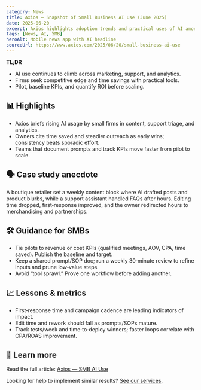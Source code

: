```yaml
---
category: News
title: Axios — Snapshot of Small Business AI Use (June 2025)
date: 2025-06-20
excerpt: Axios highlights adoption trends and practical uses of AI among U.S. small businesses.
tags: [News, AI, SMB]
heroAlt: Mobile news app with AI headline
sourceUrl: https://www.axios.com/2025/06/20/small-business-ai-use
---
```


**TL;DR**

- AI use continues to climb across marketing, support, and analytics.
- Firms seek competitive edge and time savings with practical tools.
- Pilot, baseline KPIs, and quantify ROI before scaling.

## 📊 Highlights

- Axios briefs rising AI usage by small firms in content, support triage, and analytics.
- Owners cite time saved and steadier outreach as early wins; consistency beats sporadic effort.
- Teams that document prompts and track KPIs move faster from pilot to scale.

## 🗣 Case study anecdote

A boutique retailer set a weekly content block where AI drafted posts and product blurbs, while a support assistant handled FAQs after hours. Editing time dropped, first‑response improved, and the owner redirected hours to merchandising and partnerships.

## 🛠 Guidance for SMBs

- Tie pilots to revenue or cost KPIs (qualified meetings, AOV, CPA, time saved). Publish the baseline and target.
- Keep a shared prompt/SOP doc; run a weekly 30‑minute review to refine inputs and prune low‑value steps.
- Avoid “tool sprawl.” Prove one workflow before adding another.

## 📈 Lessons & metrics

- First‑response time and campaign cadence are leading indicators of impact.
- Edit time and rework should fall as prompts/SOPs mature.
- Track tests/week and time‑to‑deploy winners; faster loops correlate with CPA/ROAS improvement.

## 🔗 Learn more

Read the full article: <a href="https://www.axios.com/2025/06/20/small-business-ai-use" target="_blank" rel="noopener noreferrer">Axios — SMB AI Use</a>

Looking for help to implement similar results? <a href="/services">See our services</a>.
